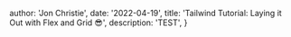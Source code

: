 
  author: 'Jon Christie',
  date: '2022-04-19',
  title: 'Tailwind Tutorial: Laying it Out with Flex and Grid 😎',
  description:
    'TEST',
}

